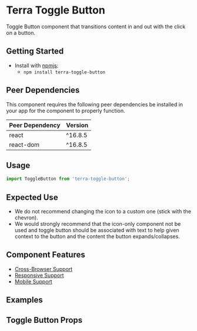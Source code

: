 


<Badge />

# Terra Toggle Button

Toggle Button component that transitions content in and out with the click on a button.

## Getting Started

- Install with [npmjs](https://www.npmjs.com):
  - `npm install terra-toggle-button`

<!-- AUTO-GENERATED-CONTENT:START Peer Dependencies -->
## Peer Dependencies

This component requires the following peer dependencies be installed in your app for the component to properly function.

| Peer Dependency | Version |
|-|-|
| react | ^16.8.5 |
| react-dom | ^16.8.5 |

<!-- AUTO-GENERATED-CONTENT:END -->

## Usage

```jsx
import ToggleButton from 'terra-toggle-button';
```
## Expected Use
* We do not recommend changing the icon to a custom one (stick with the chevron).
* We would strongly recommend that the icon-only component not be used and toggle button should be associated with text to help given context to the button and the content the button expands/collapses.

## Component Features
* [Cross-Browser Support](https://engineering.cerner.com/terra-ui/about/terra-ui/component-standards#cross-browser-support)
* [Responsive Support](https://engineering.cerner.com/terra-ui/about/terra-ui/component-standards#responsive-support)
* [Mobile Support](https://engineering.cerner.com/terra-ui/about/terra-ui/component-standards#mobile-support)

## Examples
<DefaultToggleButton title="Default ToggleButton" />
<AnimatedToggleButton title="isAnimated ToggleButton" />
<OpenCloseTextToggleButton title="Open / Close Button Text ToggleButton" />
<IsIconOnlyToggleButton title="isIconOnly ToggleButton" />
<IsInitiallyOpenToggleButton title="isInitiallyOpen ToggleButton" />
<ButtonAttrsToggleButton title="Custom ToggleButton Button" />
<OpenCloseEventToggleButton title="OnOpen / OnClose Callback ToggleButton" />

## Toggle Button Props
<ToggleButtonPropsTable />